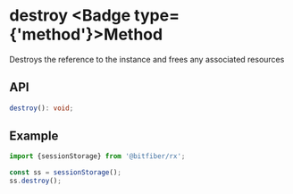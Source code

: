 
# destroy <Badge type={'method'}>Method</Badge>

Destroys the reference to the instance and frees any associated resources

## API

```ts copy
destroy(): void;
```

## Example

```ts copy
import {sessionStorage} from '@bitfiber/rx';

const ss = sessionStorage();
ss.destroy();
```

